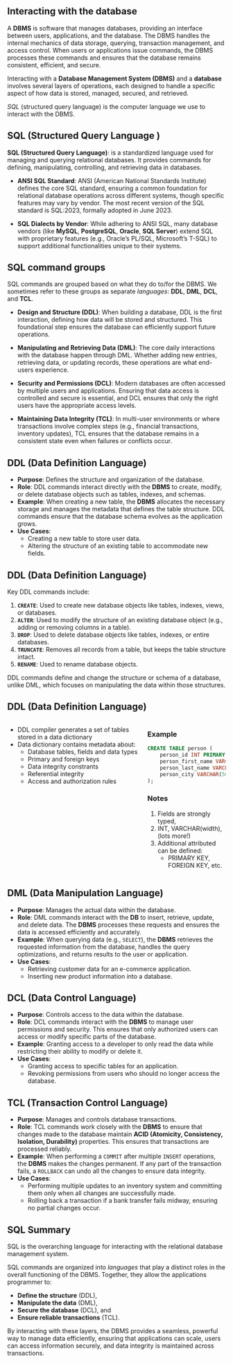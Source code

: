 <!-- # Intro to SQL -->

## Interacting with the database

A **DBMS** is software that manages databases, providing an interface between users, applications, and the database. The DBMS handles the internal mechanics of data storage, querying, transaction management, and access control. When users or applications issue commands, the DBMS processes these commands and ensures that the database remains consistent, efficient, and secure.

Interacting with a **Database Management System (DBMS)** and a **database** involves several layers of operations, each designed to handle a specific aspect of how data is stored, managed, secured, and retrieved.

*SQL* (structured query language) is the computer language we use to interact with the DBMS.

## SQL (Structured Query Language )

**SQL (Structured Query Language)**: is a standardized language used for managing and querying relational databases. It provides commands for defining, manipulating, controlling, and retrieving data in databases.

- **ANSI SQL Standard**: ANSI (American National Standards Institute) defines the core SQL standard, ensuring a common foundation for relational database operations across different systems, though specific features may vary by vendor.
The most recent version of the SQL standard is SQL:2023, formally adopted in June 2023.

- **SQL Dialects by Vendor**: While adhering to ANSI SQL, many database vendors (like **MySQL**, **PostgreSQL**, **Oracle**, **SQL Server**) extend SQL with proprietary features (e.g., Oracle’s PL/SQL, Microsoft’s T-SQL) to support additional functionalities unique to their systems.


## SQL command groups

SQL commands are grouped based on what they do to/for the DBMS.  We sometimes refer to these groups as separate *languages*: **DDL**, **DML**, **DCL**, and **TCL**.

* **Design and Structure (DDL)**: When building a database, DDL is the first interaction, defining how data will be stored and structured. This foundational step ensures the database can efficiently support future operations.

* **Manipulating and Retrieving Data (DML)**: The core daily interactions with the database happen through DML. Whether adding new entries, retrieving data, or updating records, these operations are what end-users experience.

* **Security and Permissions (DCL)**: Modern databases are often accessed by multiple users and applications. Ensuring that data access is controlled and secure is essential, and DCL ensures that only the right users have the appropriate access levels.

* **Maintaining Data Integrity (TCL)**: In multi-user environments or where transactions involve complex steps (e.g., financial transactions, inventory updates), TCL ensures that the database remains in a consistent state even when failures or conflicts occur.

## DDL (Data Definition Language)

- **Purpose**: Defines the structure and organization of the database.
- **Role**: DDL commands interact directly with the **DBMS** to create, modify, or delete database objects such as tables, indexes, and schemas.
- **Example**: When creating a new table, the **DBMS** allocates the necessary storage and manages the metadata that defines the table structure. DDL commands ensure that the database schema evolves as the application grows.
- **Use Cases**:
  - Creating a new table to store user data.
  - Altering the structure of an existing table to accommodate new fields.

## DDL (Data Definition Language)

Key DDL commands include:

1. **`CREATE`**: Used to create new database objects like tables, indexes, views, or databases.
2. **`ALTER`**: Used to modify the structure of an existing database object (e.g., adding or removing columns in a table).
3. **`DROP`**: Used to delete database objects like tables, indexes, or entire databases.
4. **`TRUNCATE`**: Removes all records from a table, but keeps the table structure intact.
5. **`RENAME`**: Used to rename database objects.

DDL commands define and change the structure or schema of a database, unlike DML, which focuses on manipulating the data within those structures.

## DDL (Data Definition Language)

:::: {.columns}
::: {.column}
* DDL compiler generates a set of tables stored in a data dictionary
* Data dictionary contains metadata about:
    - Database tables, fields and data types
    - Primary and foreign keys
    - Data integrity constrants
    - Referential integrity
    - Access and authorization rules
:::
::: {.column}
### Example

```sql
CREATE TABLE person (
    person_id INT PRIMARY KEY,
    person_first_name VARCHAR(50),
    person_last_name VARCHAR(50),
    person_city VARCHAR(50)
);

```

### Notes

1. Fields are strongly typed,
1. INT, VARCHAR(width), (lots more!)
1. Additional attributed can be defined:
    * PRIMARY KEY, FOREIGN KEY, etc.

:::
::::


## DML (Data Manipulation Language)

- **Purpose**: Manages the actual data within the database.
- **Role**: DML commands interact with the **DB** to insert, retrieve, update, and delete data. The **DBMS** processes these requests and ensures the data is accessed efficiently and accurately.
- **Example**: When querying data (e.g., `SELECT`), the **DBMS** retrieves the requested information from the database, handles the query optimizations, and returns results to the user or application.
- **Use Cases**:
  - Retrieving customer data for an e-commerce application.
  - Inserting new product information into a database.


## DCL (Data Control Language)

- **Purpose**: Controls access to the data within the database.
- **Role**: DCL commands interact with the **DBMS** to manage user permissions and security. This ensures that only authorized users can access or modify specific parts of the database.
- **Example**: Granting access to a developer to only read the data while restricting their ability to modify or delete it.
- **Use Cases**:
  - Granting access to specific tables for an application.
  - Revoking permissions from users who should no longer access the database.

## TCL (Transaction Control Language)

- **Purpose**: Manages and controls database transactions.
- **Role**: TCL commands work closely with the **DBMS** to ensure that changes made to the database maintain **ACID (Atomicity, Consistency, Isolation, Durability)** properties. This ensures that transactions are processed reliably.
- **Example**: When performing a `COMMIT` after multiple `INSERT` operations, the **DBMS** makes the changes permanent. If any part of the transaction fails, a `ROLLBACK` can undo all the changes to ensure data integrity.
- **Use Cases**:
  - Performing multiple updates to an inventory system and committing them only when all changes are successfully made.
  - Rolling back a transaction if a bank transfer fails midway, ensuring no partial changes occur.

## SQL Summary

SQL is the overarching language for interacting with the relational database management system.

SQL commands are organized into *languages* that play a distinct roles in the overall functioning of the DBMS. Together, they allow the applications programmer to:

- **Define the structure** (DDL),
- **Manipulate the data** (DML),
- **Secure the database** (DCL), and
- **Ensure reliable transactions** (TCL).

By interacting with these layers, the DBMS provides a seamless, powerful way to manage data efficiently, ensuring that applications can scale, users can access information securely, and data integrity is maintained across transactions.
